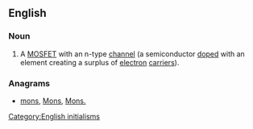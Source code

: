 ==English==

===Noun===
{{en-noun|?}}

# {{electronics}} A [[MOSFET]] with an n-type [[channel]] (a semiconductor [[doped]] with an element creating a surplus of [[electron]] [[carrier]]s).

===Anagrams===
* [[mons#English|mons]], [[Mons#English|Mons]], [[Mons.#English|Mons.]]

[[Category:English initialisms]]